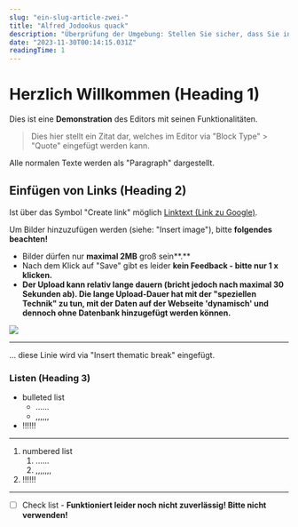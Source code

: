 ```yaml
---
slug: "ein-slug-article-zwei-"
title: "Alfred Jodookus quack"
description: "Überprüfung der Umgebung: Stellen Sie sicher, dass Sie in der gleichen Umgebung bauen, in der das postbuild-Skript ausgeführt werden soll. Manchmal kann es vorkommen, dass Skripte in bestimmten Umgebungen (wie z.B. in einem CI/CD-Prozess) anders behandelt werden. Überprüfung der Umgebung: Stellen Sie sicher, dass Sie in der gleichen Umgebung bauen, in der das postbuild-Skript ausgeführt werden soll. Manchmal kann es vorkommen, dass Skripte in bestimmten Umgebungen (wie z.B. in einem CI/CD-Prozess) anders behandelt werden."
date: "2023-11-30T00:14:15.031Z"
readingTime: 1
---
```

# Herzlich Willkommen (Heading 1)

Dies ist eine **Demonstration** des Editors mit seinen Funktionalitäten.

> Dies hier stellt ein Zitat dar, welches im Editor via "Block Type" > "Quote" eingefügt werden kann.

Alle normalen Texte werden als "Paragraph" dargestellt.

## Einfügen von Links (Heading 2)

Ist über das Symbol "Create link" möglich
[Linktext (Link zu Google)](https://google.de/).

Um Bilder hinzuzufügen werden (siehe: "Insert image"), bitte **folgendes beachten!**&#x20;

* Bilder dürfen nur **maximal 2MB** groß sein\*\*.\*\*
* Nach dem Klick auf "Save" gibt es leider **kein Feedback - bitte nur 1 x klicken.**
* **Der Upload kann relativ lange dauern (bricht jedoch nach maximal 30 Sekunden ab). Die lange Upload-Dauer hat mit der "speziellen Technik" zu tun, mit der Daten auf der Webseite 'dynamisch' und dennoch ohne Datenbank hinzugefügt werden können.**

![](https://raw.githubusercontent.com/J-Zet/cgps-content/main/images/editor-example.png)

***

... diese Linie wird via "Insert thematic break" eingefügt.

### Listen (Heading 3)

* bulleted list
  * ......
  * ,,,,,,
* !!!!!!

***

1. numbered list
   1. ......
   2. ,,,,,,,
2. !!!!!!

***

* [ ] Check list - **Funktioniert leider noch nicht zuverlässig! Bitte nicht verwenden!**
